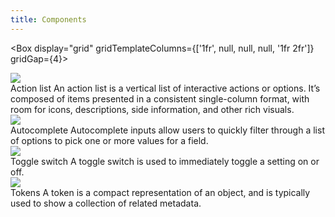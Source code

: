 ```yaml
---
title: Components
---
```



<Box display="grid" gridTemplateColumns={['1fr', null, null, null, '1fr 2fr']} gridGap={4}>
  <div>
    <Link href="/design/components/action-list" sx={{fontWeight: 'bold'}}>
      <img
        role="presentation"
        src="https://user-images.githubusercontent.com/293280/123880841-54bb9280-d8f8-11eb-9a6f-4c33c8196fbf.png"
      />
    </Link>
  </div>
  <div>
    <Link href="/design/components/action-list" sx={{fontWeight: 'bold'}}>
      Action list
    </Link>
    <Text as="p">
      An action list is a vertical list of interactive actions or options. It’s composed of items presented in a
      consistent single-column format, with room for icons, descriptions, side information, and other rich visuals.
    </Text>
  </div>
  <div>
    <Link href="/design/components/autocomplete">
      <img
        role="presentation"
        src="https://user-images.githubusercontent.com/2313998/138136338-046aa39b-51bc-4009-b465-b9d47500ee88.png"
      />
    </Link>
  </div>
  <div>
    <Link href="/design/components/autocomplete" sx={{fontWeight: 'bold'}}>
      Autocomplete
    </Link>
    <Text as="p">
      Autocomplete inputs allow users to quickly filter through a list of options to pick one or more values for a
      field.
    </Text>
  </div>
  <div>
    <Link href="/design/components/toggle-switch">
      <img
        role="presentation"
        src="https://user-images.githubusercontent.com/2313998/159758160-9d6b52ec-34f3-4fd8-b4ae-25b523dd3c0f.png"
      />
    </Link>
  </div>
  <div>
    <Link href="/design/components/toggle-switch" sx={{fontWeight: 'bold'}}>
      Toggle switch
    </Link>
    <Text as="p">A toggle switch is used to immediately toggle a setting on or off.</Text>
  </div>
  <div>
    <Link href="/design/components/tokens">
      <img
        role="presentation"
        src="https://user-images.githubusercontent.com/2313998/138136341-c85ccaf9-f83f-4933-9fde-9a7b9c630fe4.png"
      />
    </Link>
  </div>
  <div>
    <Link href="/design/components/tokens" sx={{fontWeight: 'bold'}}>
      Tokens
    </Link>
    <Text as="p">
      A token is a compact representation of an object, and is typically used to show a collection of related metadata.
    </Text>
  </div>
</Box>
